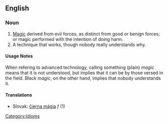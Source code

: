 ==English==

===Noun===
# [[Magic]] derived from evil forces, as distinct from good or benign forces; or magic performed with the intention of doing harm.
# A technique that works, though nobody really understands why.

====Usage Notes====
When refering to advanced technology, calling something (plain) ''magic'' means that it is not understood, but implies that it can be by those versed in the field.  ''Black magic'', on the other hand, implies that nobody understands it.

==== Translations ====
*Slovak: [[čierna mágia]] ''f'' (1)

[[Category:Idioms]]
